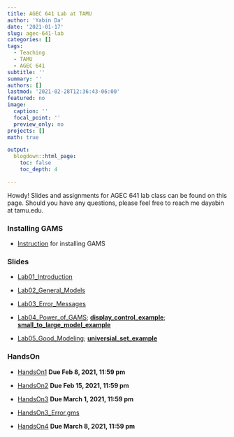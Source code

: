 ```yaml
---
title: AGEC 641 Lab at TAMU
author: 'Yabin Da'
date: '2021-01-17'
slug: agec-641-lab
categories: []
tags:
  - Teaching
  - TAMU
  - AGEC 641
subtitle: ''
summary: ''
authors: []
lastmod: '2021-02-28T12:36:43-06:00'
featured: no
image:
  caption: ''
  focal_point: ''
  preview_only: no
projects: []
math: true

output:
  blogdown::html_page:
    toc: false
    toc_depth: 4

---
```



Howdy! Slides and assignments for AGEC 641 lab class can be found on this page. Should you have any questions, please feel free to reach me dayabin at tamu.edu. 


### Installing GAMS

- [Instruction](https://drive.google.com/file/d/1r4mH8QOcRijzM_3mYYxdD029gkjrmkMY/view?usp=sharing) for installing GAMS

### Slides

- [Lab01_Introduction](https://drive.google.com/file/d/1Tz4fQOjpfETxQSXtjhWfBEA39Ss8KX_t/view?usp=sharing)
- [Lab02_General_Models](https://drive.google.com/file/d/1DR77BWq3JH9nweSfHYa3kIXo45KhLPIk/view?usp=sharing)

- [Lab03_Error_Messages](https://drive.google.com/file/d/1WcTJp5JI5155P96bh6SKy-r3mQ3U1Fpy/view?usp=sharing)

- [Lab04_Power_of_GAMS](https://drive.google.com/file/d/14_GBFfMFtnEkWnkMBhkb_s_q26omOpIf/view?usp=sharing); [**display_control_example**](https://drive.google.com/file/d/1Fpc_pqUY0ewUfvdQidHTaNwgl1gcWY3a/view?usp=sharing); [**small_to_large_model_example**](https://drive.google.com/file/d/1MIQtBkDXaEVCcpXAcMCCNjyz1HekfATb/view?usp=sharing)


- [Lab05_Good_Modeling](https://drive.google.com/file/d/1xUFwrsxT7iPCKVzgWnUx4kREkSkde5LX/view?usp=sharing); [**universial_set_example**](https://drive.google.com/file/d/1nk6k5gpRwhdWgutVmUOxKj-NZYz7MeIm/view?usp=sharing)

### HandsOn

- [HandsOn1](https://drive.google.com/file/d/1VeeRZpa8nVh7x1afQ1KU5hy2yP8ziZt6/view?usp=sharing) 
  **Due Feb 8, 2021, 11:59 pm**
  
- [HandsOn2](https://drive.google.com/file/d/1wbOevuKb3SvUlfujGcpNQZ-dbJ6MeFuo/view?usp=sharing)
  **Due Feb 15, 2021, 11:59 pm**   

- [HandsOn3](https://drive.google.com/file/d/1nj2YHPzvJ8mC5onNwjQgiyS9UN9LJMJD/view?usp=sharing)
  **Due March 1, 2021, 11:59 pm** 
  
- [HandsOn3_Error.gms](https://drive.google.com/file/d/1SDQDr0wwhCZyz8mP9y-jj4X21KZQAzNa/view?usp=sharing)

- [HandsOn4](https://drive.google.com/file/d/18B4iTR2K5MAANpctRX-Gz2fQ9WcuhGpw/view?usp=sharing) **Due March 8, 2021, 11:59 pm**

